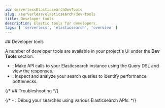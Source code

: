```yaml
---
id: serverlessElasticsearchDevTools
slug: /serverless/elasticsearch/dev-tools
title: Developer tools
description: Elastic tools for developers.
tags: [ 'serverless', 'elasticsearch', 'overview' ]
---
```


<DocBadge template="technical preview" />
## Developer tools

A number of developer tools are available in your project's UI under the **Dev Tools** section.

- <DocLink id="serverlessDevtoolsRunApiRequestsInTheConsole" text="Console"/>: Make API calls to your Elasticsearch instance using the Query DSL and view the responses.
- <DocLink id="serverlessDevtoolsProfileQueriesAndAggregations" text="Search Profiler"/>: Inspect and analyze your search queries to identify performance bottlenecks.


{/* ## Troubleshooting */}

{/* - <DocLink id="serverlessDevtools" text="Troubleshooting"/>: Debug your searches using various Elasticsearch APIs. */}

